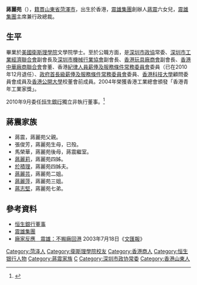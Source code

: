 {{Multiple issues|
{{blpsources|time=2019-09-16T18:33:23+00:00}}
{{Update|time=2022-07-01T11:51:27+00:00}}
{{COI|time=2022-07-01T11:51:47+00:00}}
}}
'''蔣麗苑'''{{JP}}（{{bd|1966年|catIdx=C}}），[[籍貫|籍貫]][[山東省_(中華民國)|山東省]][[菏澤市|菏澤市]]，出生於香港，[[震雄集團|震雄集團]]創辦人[[蔣震|蔣震]]六女兒，[[震雄集團|震雄集團]]主席兼行政總裁。

==生平==
畢業於[[美國|美國]][[衛斯理學院|衛斯理學院]]文學院學士。至於公職方面，是[[深圳市|深圳市]][[中國人民政治協商會議|政協]]常委、[[深圳市工業經濟聯合會|深圳市工業經濟聯合會]]副會長及[[深圳市機械行業協會|深圳市機械行業協會]]副會長、[[香港玩具廠商會|香港玩具廠商會]]副會長、[[香港中華廠商聯合會|香港中華廠商聯合會]]會董、香港[[紀律人員薪俸及服務條件常務委員會|紀律人員薪俸及服務條件常務委員會]]委員（已在2010年12月退任）、[[政府首長級薪俸及服務條件常務委員會|政府首長級薪俸及服務條件常務委員會]]委員、[[香港科技大學|香港科技大學]]顧問委員會成員及[[香港公開大學|香港公開大學]]校董會前成員。2004年榮獲香港工業總會頒發「香港青年工業家獎」。 

2010年9月委任[[恒生銀行|恒生銀行]]獨立非執行董事。<ref>{{Cite web |url=http://hk.jrj.com.cn/2010/09/2109018216732.shtml |title=存档副本 |accessdate=2011-07-11 |archive-date=2016-03-04 |archive-url=https://web.archive.org/web/20160304225330/http://hk.jrj.com.cn/2010/09/2109018216732.shtml |dead-url=no }}</ref>

==蔣震家族==
* 蔣震，蔣麗苑父親。
* 張俊芳，蔣麗苑生母，已殁。
* 馬榮華，蔣麗苑後母，蔣震繼室。
* [[蔣麗莉|蔣麗莉]]，蔣麗苑四姊。
* [[於積理|於積理]]，蔣麗苑四姊夫。
* [[蔣麗芸|蔣麗芸]]，蔣麗苑二姐。
* [[蔣麗萍|蔣麗萍]]，蔣麗苑三姐。
* [[蔣志堅|蔣志堅]]，蔣麗苑七弟。

==參考資料==
<div class="references-small">
<references />
</div>

{{reflistH}}
*[https://web.archive.org/web/20101028102937/http://www.hangseng.com/c_about_us/tb_021.html 恒生銀行董事]
*[http://www.chenhsong.com.hk 震雄集團] {{Wayback|url=http://www.chenhsong.com.hk/ |date=20190925094122 }}
*[http://paper.wenweipo.com/2003/07/18/YO0307180034.htm 廠家反應　震雄：不搬廠回港] 2003年7月18日《[[文汇报_(香港)|文匯報]]》
{{reflistF}}

{{DEFAULTSORT:J}}
[[Category:菏泽人|Category:菏泽人]]
[[Category:衛斯理學院校友|Category:衛斯理學院校友]]
[[Category:香港商人|Category:香港商人]]
[[Category:恒生银行人物|Category:恒生银行人物]]
[[Category:蔣震家族|Category:蔣震家族]]
[[Category:蔣姓|C]]
[[Category:深圳市政协常委|Category:深圳市政协常委]]
[[Category:香港山東人|Category:香港山東人]]